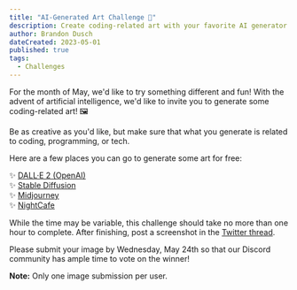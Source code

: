 ```yaml
---
title: "AI-Generated Art Challenge 🤖"
description: Create coding-related art with your favorite AI generator!
author: Brandon Dusch
dateCreated: 2023-05-01
published: true
tags:
  - Challenges
---
```


For the month of May, we'd like to try something different and fun! With the advent of artificial intelligence, we'd like to invite you to generate some coding-related art! 🖼️

Be as creative as you'd like, but make sure that what you generate is related to coding, programming, or tech.

Here are a few places you can go to generate some art for free:

✨ <a href="https://openai.com/product/dall-e-2" target="_blank">DALL·E 2 (OpenAI)</a>  
✨ <a href="https://stablediffusionweb.com/" target="_blank">Stable Diffusion</a>  
✨ <a href="https://www.midjourney.com/home/?callbackUrl=%2Fapp%2F" target="_blank">Midjourney</a>  
✨ <a href="https://nightcafe.studio/" target="_blank">NightCafe</a>  

While the time may be variable, this challenge should take no more than one hour to complete. After finishing, post a screenshot in the <a href="https://twitter.com/codedex_io/status/1653793982600577025" target="_blank">Twitter thread</a>.

Please submit your image by Wednesday, May 24th so that our Discord community has ample time to vote on the winner!

**Note:** Only one image submission per user.
